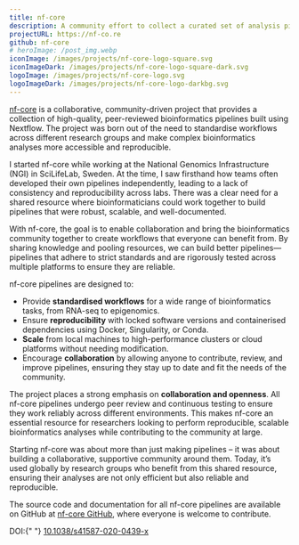 ```yaml
---
title: nf-core
description: A community effort to collect a curated set of analysis pipelines built using Nextflow
projectURL: https://nf-co.re
github: nf-core
# heroImage: /post_img.webp
iconImage: /images/projects/nf-core-logo-square.svg
iconImageDark: /images/projects/nf-core-logo-square-dark.svg
logoImage: /images/projects/nf-core-logo.svg
logoImageDark: /images/projects/nf-core-logo-darkbg.svg
---
```



[nf-core](https://nf-co.re) is a collaborative, community-driven project that provides a collection of high-quality, peer-reviewed bioinformatics pipelines built using Nextflow. The project was born out of the need to standardise workflows across different research groups and make complex bioinformatics analyses more accessible and reproducible.

I started nf-core while working at the National Genomics Infrastructure (NGI) in SciLifeLab, Sweden. At the time, I saw firsthand how teams often developed their own pipelines independently, leading to a lack of consistency and reproducibility across labs. There was a clear need for a shared resource where bioinformaticians could work together to build pipelines that were robust, scalable, and well-documented.

With nf-core, the goal is to enable collaboration and bring the bioinformatics community together to create workflows that everyone can benefit from. By sharing knowledge and pooling resources, we can build better pipelines—pipelines that adhere to strict standards and are rigorously tested across multiple platforms to ensure they are reliable.

nf-core pipelines are designed to:

- Provide **standardised workflows** for a wide range of bioinformatics tasks, from RNA-seq to epigenomics.
- Ensure **reproducibility** with locked software versions and containerised dependencies using Docker, Singularity, or Conda.
- **Scale** from local machines to high-performance clusters or cloud platforms without needing modification.
- Encourage **collaboration** by allowing anyone to contribute, review, and improve pipelines, ensuring they stay up to date and fit the needs of the community.

The project places a strong emphasis on **collaboration and openness**. All nf-core pipelines undergo peer review and continuous testing to ensure they work reliably across different environments. This makes nf-core an essential resource for researchers looking to perform reproducible, scalable bioinformatics analyses while contributing to the community at large.

Starting nf-core was about more than just making pipelines – it was about building a collaborative, supportive community around them. Today, it’s used globally by research groups who benefit from this shared resource, ensuring their analyses are not only efficient but also reliable and reproducible.

The source code and documentation for all nf-core pipelines are available on GitHub at [nf-core GitHub](https://github.com/nf-core), where everyone is welcome to contribute.

<div class="time-line-container clear-both mb-10 grid gap-4">
  <TimeLineElement title="Reached 10k members" subtitle="September 2024" desc="nf-core Slack reaches 10,000 users" />
  <TimeLineElement title="Published in 'Nature Methods'" subtitle="February 2020">
    DOI:{" "}
    <a href="https://doi.org/10.1038/s41587-020-0439-x" class="font-normal text-gray-600 dark:text-gray-400">
      10.1038/s41587-020-0439-x
    </a>
  </TimeLineElement>
  <TimeLineElement
    title="Started project"
    subtitle="October 2018"
    desc="Co-founded project with Alex Peltzer, after the 2018 Nextflow Meeting"
  />
</div>
